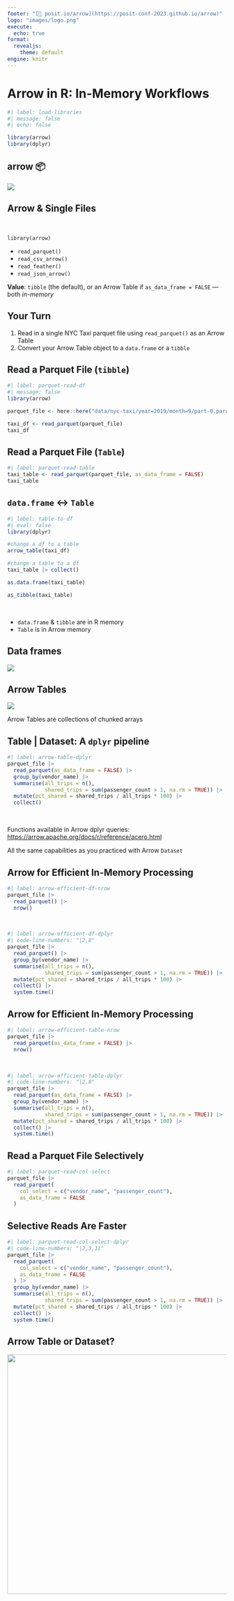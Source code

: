 ```yaml
---
footer: "[🔗 posit.io/arrow](https://posit-conf-2023.github.io/arrow)"
logo: "images/logo.png"
execute:
  echo: true
format:
  revealjs: 
    theme: default
engine: knitr
---
```


# Arrow in R: In-Memory Workflows {#single-file-api}

```r
#| label: load-libraries
#| message: false
#| echo: false

library(arrow)
library(dplyr)
```

## arrow 📦

![](images/arrow-read-write-updated.png)

## Arrow & Single Files

<br>

`library(arrow)`

-   `read_parquet()`
-   `read_csv_arrow()`
-   `read_feather()`
-   `read_json_arrow()`

**Value**: `tibble` (the default), or an Arrow Table if `as_data_frame = FALSE` --- both *in-memory*

## Your Turn

1.  Read in a single NYC Taxi parquet file using `read_parquet()` as an Arrow Table
2.  Convert your Arrow Table object to a `data.frame` or a `tibble`

## Read a Parquet File (`tibble`)

```r
#| label: parquet-read-df
#| message: false
library(arrow)

parquet_file <- here::here("data/nyc-taxi/year=2019/month=9/part-0.parquet")

taxi_df <- read_parquet(parquet_file)
taxi_df
```

## Read a Parquet File (`Table`)

```r
#| label: parquet-read-table
taxi_table <- read_parquet(parquet_file, as_data_frame = FALSE)
taxi_table
```

## `data.frame` \<-\> `Table`

```r
#| label: table-to-df
#| eval: false
library(dplyr)

#change a df to a table
arrow_table(taxi_df)

#change a table to a df
taxi_table |> collect()

as.data.frame(taxi_table)

as_tibble(taxi_table)
```

<br>

-   `data.frame` & `tibble` are in R memory
-   `Table` is in Arrow memory

## Data frames

![](images/tabular-structures-r.png)

## Arrow Tables

![](images/tabular-structures-arrow-1.png)

::: notes
Arrow Tables are collections of chunked arrays
:::

## Table \| Dataset: A `dplyr` pipeline

```r
#| label: arrow-table-dplyr
parquet_file |>
  read_parquet(as_data_frame = FALSE) |>
  group_by(vendor_name) |>
  summarise(all_trips = n(),
            shared_trips = sum(passenger_count > 1, na.rm = TRUE)) |>
  mutate(pct_shared = shared_trips / all_trips * 100) |>
  collect()
```

<br>

Functions available in Arrow dplyr queries: <https://arrow.apache.org/docs/r/reference/acero.html>

::: notes
All the same capabilities as you practiced with Arrow `Dataset`
:::

## Arrow for Efficient In-Memory Processing

```r
#| label: arrow-efficient-df-nrow
parquet_file |>
  read_parquet() |>
  nrow()
```

<br>

```r
#| label: arrow-efficient-df-dplyr
#| code-line-numbers: "|2,8"
parquet_file |>
  read_parquet() |>
  group_by(vendor_name) |>
  summarise(all_trips = n(),
            shared_trips = sum(passenger_count > 1, na.rm = TRUE)) |>
  mutate(pct_shared = shared_trips / all_trips * 100) |>
  collect() |>
  system.time()
```

## Arrow for Efficient In-Memory Processing

```r
#| label: arrow-efficient-table-nrow
parquet_file |>
  read_parquet(as_data_frame = FALSE) |>
  nrow()
```

<br>

```r
#| label: arrow-efficient-table-dplyr
#| code-line-numbers: "|2,8"
parquet_file |>
  read_parquet(as_data_frame = FALSE) |>
  group_by(vendor_name) |>
  summarise(all_trips = n(),
            shared_trips = sum(passenger_count > 1, na.rm = TRUE)) |>
  mutate(pct_shared = shared_trips / all_trips * 100) |>
  collect() |>
  system.time()
```

## Read a Parquet File Selectively

```r
#| label: parquet-read-col-select
parquet_file |>
  read_parquet(
    col_select = c("vendor_name", "passenger_count"),
    as_data_frame = FALSE
  )
```

## Selective Reads Are Faster

```r
#| label: parquet-read-col-select-dplyr
#| code-line-numbers: "|2,3,11"
parquet_file |>
  read_parquet(
    col_select = c("vendor_name", "passenger_count"),
    as_data_frame = FALSE
  ) |> 
  group_by(vendor_name) |>
  summarise(all_trips = n(),
            shared_trips = sum(passenger_count > 1, na.rm = TRUE)) |>
  mutate(pct_shared = shared_trips / all_trips * 100) |>
  collect() |>
  system.time()
```

## Arrow Table or Dataset?

![](images/2022-09-decision-map.png){.absolute left="200" height="550"}

::: {style="font-size: 60%; margin-top: 575px; margin-left: 250px;"}
<https://francoismichonneau.net/2022/10/import-big-csv/>
:::

## Arrow for Improving Those Sluggish Worklows

-   a "drop-in" for many `dplyr` workflows (`Table` or `Dataset`)
-   works when your tabular data get too big for your RAM (`Dataset`)
-   provides tools for re-engineering data storage for better performance (`arrow::write_dataset()`)

::: notes
Lot's of ways to speed up sluggish workflows e.g. [writing more performant tidyverse code](https://www.tidyverse.org/blog/2023/04/performant-packages/), use other data frame libraries like data.table or polars, use duckDB or other databases, Spark + splarklyr ... However, Arrow offers some attractive features for tackling this challenge, especially for dplyr users.
:::


